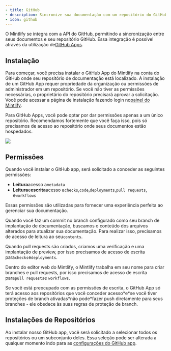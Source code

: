 ```yaml
---
- title: GitHub
- description: Sincronize sua documentação com um repositório do GitHub
- icon: github
---
```


O Mintlify se integra com a API do GitHub, permitindo a sincronização entre seus documentos e seu repositório GitHub. Essa integração é possível através da utilização de[GitHub Apps](https://docs.github.com/en/developers/apps/getting-started-with-apps/about-apps#about-github-apps).

## Instalação

Para começar, você precisa instalar o GitHub App do Mintlify na conta do GitHub onde seu repositório de documentação está localizado. A instalação de um GitHub App requer propriedade da organização ou permissões de administrador em um repositório. Se você não tiver as permissões necessárias, o proprietário do repositório precisará aprovar a solicitação. Você pode acessar a página de instalação fazendo login no[painel do Mintlify](https://dashboard.mintlify.com).

Para GitHub Apps, você pode optar por dar permissões apenas a um único repositório. Recomendamos fortemente que você faça isso, pois só precisamos de acesso ao repositório onde seus documentos estão hospedados.

<Frame>
  <img className="h-80" src="/images/github/select-repos.png" />
</Frame>

## Permissões

Quando você instalar o GitHub app, será solicitado a conceder as seguintes permissões:

* **Leitura**acesso a`metadata`
* **Leitura**e**escrita**acesso a`checks`,`code`,`deployments`,`pull requests`, e`workflows`

Essas permissões são utilizadas para fornecer uma experiência perfeita ao gerenciar sua documentação.

Quando você faz um commit no branch configurado como seu branch de implantação de documentação, buscamos o conteúdo dos arquivos alterados para atualizar sua documentação. Para realizar isso, precisamos de acesso de leitura ao seu`contents`.

Quando pull requests são criados, criamos uma verificação e uma implantação de preview, por isso precisamos de acesso de escrita para`checks`e`deployments`.

Dentro do editor web do Mintlify, o Mintlify trabalha em seu nome para criar branches e pull requests, por isso precisamos de acesso de escrita para`pull requests`e
`workflows`.

<Info>
  Se você está preocupado com as permissões de escrita, o GitHub App só terá acesso aos repositórios que você conceder acesso*e*se você tiver proteções de branch ativadas*não pode*fazer push diretamente para seus branches - ele obedece às suas regras de proteção de branch.
</Info>

## Instalações de Repositórios

Ao instalar nosso GitHub app, você será solicitado a selecionar todos os repositórios ou um subconjunto deles. Essa seleção pode ser alterada a qualquer momento indo para as
[configurações do GitHub app](https://github.com/apps/mintlify/installations/new).
